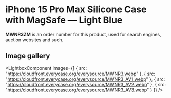 
# iPhone 15 Pro Max Silicone Case with MagSafe — Light Blue

<Callout type='info' emoji='👉🏻'>**MWNR3ZM** is an order number for this product, used for search engines, auction websites and such.</Callout>

## Image gallery

<LightboxComponent
    images={[
      {
        src: "https://cloudfront.everycase.org/everysource/MWNR3.webp"
      },
      {
        src: "https://cloudfront.everycase.org/everysource/MWNR3_AV1.webp"
      },
      {
        src: "https://cloudfront.everycase.org/everysource/MWNR3_AV2.webp"
      },
      {
        src: "https://cloudfront.everycase.org/everysource/MWNR3_AV3.webp"
      }
    ]}
  />

